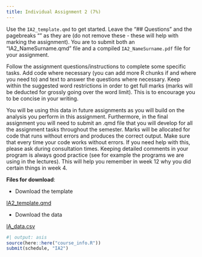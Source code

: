 ```yaml
---
title: Individual Assignment 2 (7%)
---
```


Use the `IA2_template.qmd` to get started. Leave the "## Questions" and the pagebreaks "\newpage" as they are (do not remove these - these will help with marking the assignment). You are to submit both an "IA2_NameSurname.qmd" file and a compiled `IA2_NameSurname.pdf` file for your assignment.

Follow the assignment questions/instructions to complete some specific tasks. Add code where necessary (you can add more R chunks if and where you need to) and text to answer the questions where necessary. Keep within the suggested word restrictions in order to get full marks (marks will be deducted for grossly going over the word limit). This is to encourage you to be concise in your writing. 

You will be using this data in future assignments as you will build on the analysis you perform in this assignment. Furthermore, in the final assignment you will need to submit an .qmd file that you will develop for all the assignment tasks throughout the semester. Marks will be allocated for code that runs without errors and produces the correct output. Make sure that every time your code works without errors. If you need help with this, please ask during consultation times. Keeping detailed comments in your program is always good practice (see for example the programs we are using in the lectures). This will help you remember in week 12 why you did certain things in week 4. 

**Files for download**:

* Download the template

::: {.callout appearance="minimal"}
<i class="bi bi-download"></i> [IA2_template.qmd](../assignment_data/IA2_template.qmd){download="IA2_template.qmd"}
:::

* Download the data

::: {.callout appearance="minimal"}
<i class="bi bi-download"></i> [IA_data.csv](../assignment_data/IA_Data.csv){download="IA_Data.csv"}
:::



```r
#| output: asis
source(here::here("course_info.R"))
submit(schedule, "IA2")
```



